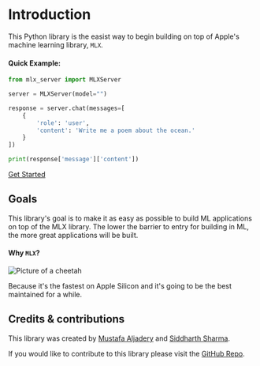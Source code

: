 # Introduction

This Python library is the easist way to begin building on top of Apple's machine learning library, `MLX`.

#### Quick Example:

```python copy
from mlx_server import MLXServer

server = MLXServer(model="")

response = server.chat(messages=[
    {
        'role': 'user',
        'content': 'Write me a poem about the ocean.'
    }
])

print(response['message']['content'])
```

[Get Started](/getting-started)

## Goals

This library's goal is to make it as easy as possible to build ML applications on top of the MLX library. The lower the barrier to entry for building in ML, the more great applications will be built.

#### Why `MLX`?

![Picture of a cheetah](/image/cheetah.png)

Because it's the fastest on Apple Silicon and it's going to be the best maintained for a while.

## Credits & contributions

This library was created by [Mustafa Aljadery](https://www.maxaljadery.com/) and [Siddharth Sharma](https://stanford.edu/~sidshr/).

If you would like to contribute to this library please visit the [GitHub Repo](https://github.com/mustafaaljadery/mlx-server/).
